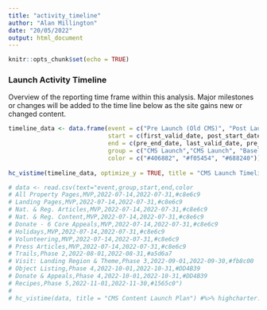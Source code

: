 ```yaml
---
title: "activity_timeline"
author: "Alan Millington"
date: "20/05/2022"
output: html_document
---
```


```r
knitr::opts_chunk$set(echo = TRUE)
```

### Launch Activity Timeline

Overview of the reporting time frame within this analysis. Major milestones or changes will be added to the time line below as the site gains new or changed content.
```r
timeline_data <- data.frame(event = c("Pre Launch (Old CMS)", "Post Launch (New CMS)", "30 Day Baseline"),
                            start = c(first_valid_date, post_start_date, pre_end_date_30),
                            end = c(pre_end_date, last_valid_date, pre_end_date),
                            group = c("CMS Launch","CMS Launch", "Baseline"),
                            color = c("#406882", "#f05454", "#688240"))
                            
hc_vistime(timeline_data, optimize_y = TRUE, title = "CMS Launch Timeline") %>% highcharter::hc_size(height = 250)

# data <- read.csv(text="event,group,start,end,color
# All Property Pages,MVP,2022-07-14,2022-07-31,#c8e6c9
# Landing Pages,MVP,2022-07-14,2022-07-31,#c8e6c9
# Nat. & Reg. Articles,MVP,2022-07-14,2022-07-31,#c8e6c9
# Nat. & Reg. Content,MVP,2022-07-14,2022-07-31,#c8e6c9
# Donate - 6 Core Appeals,MVP,2022-07-14,2022-07-31,#c8e6c9
# Holidays,MVP,2022-07-14,2022-07-31,#c8e6c9
# Volunteering,MVP,2022-07-14,2022-07-31,#c8e6c9
# Press Articles,MVP,2022-07-14,2022-07-31,#c8e6c9
# Trails,Phase 2,2022-08-01,2022-08-31,#a5d6a7
# Visit: Landing Region & Theme,Phase 3,2022-09-01,2022-09-30,#fb8c00
# Object Listing,Phase 4,2022-10-01,2022-10-31,#DD4B39
# Donate & Appeals,Phase 4,2022-10-01,2022-10-31,#DD4B39
# Recipes,Phase 5,2022-11-01,2022-11-30,#1565c0")
#                            
# hc_vistime(data, title = "CMS Content Launch Plan") #%>% highcharter::hc_size(height = 500)


```

